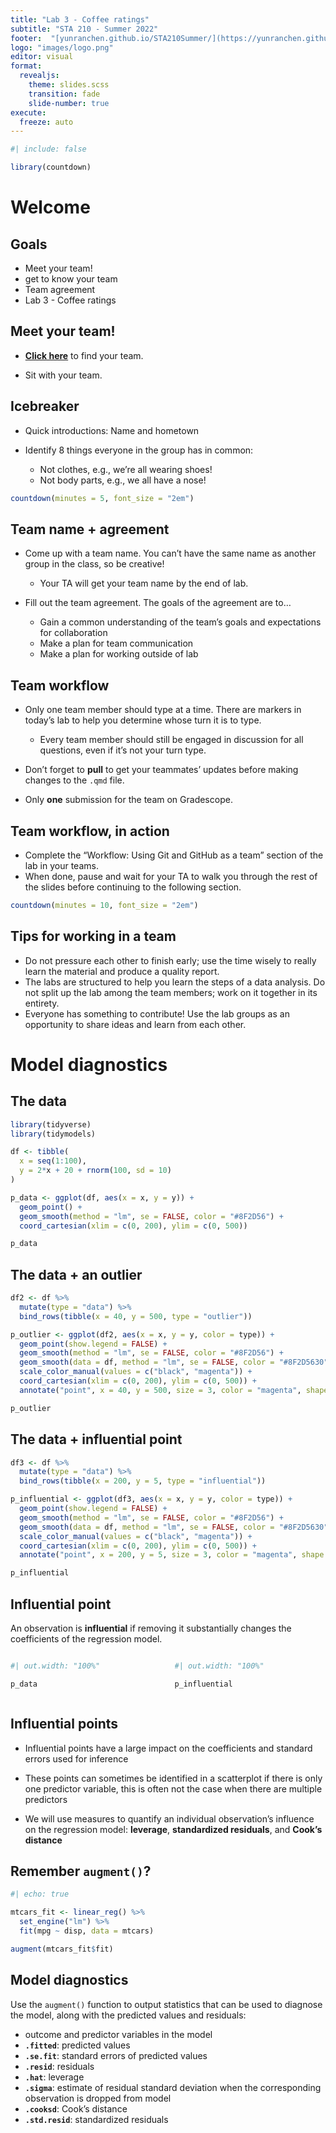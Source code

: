 ```yaml
---
title: "Lab 3 - Coffee ratings"
subtitle: "STA 210 - Summer 2022"
footer:  "[yunranchen.github.io/STA210Summer/](https://yunranchen.github.io/STA210Summer/)"
logo: "images/logo.png"
editor: visual
format: 
  revealjs: 
    theme: slides.scss
    transition: fade
    slide-number: true
execute:
  freeze: auto
---
```


```r
#| include: false

library(countdown)
```

# Welcome

## Goals

-   Meet your team!
-   get to know your team
-   Team agreement
-   Lab 3 - Coffee ratings

## Meet your team!

-   [**Click here**](https://github.com/STA210-Summer22/teams/blob/master/teams.csv) to find your team.

-   Sit with your team.

## Icebreaker

-   Quick introductions: Name and hometown

-   Identify 8 things everyone in the group has in common:

    -   Not clothes, e.g., we're all wearing shoes!
    -   Not body parts, e.g., we all have a nose!

```r
countdown(minutes = 5, font_size = "2em")
```

## Team name + agreement

-   Come up with a team name. You can't have the same name as another group in the class, so be creative!

    -   Your TA will get your team name by the end of lab.

-   Fill out the team agreement. The goals of the agreement are to...

    -   Gain a common understanding of the team's goals and expectations for collaboration
    -   Make a plan for team communication
    -   Make a plan for working outside of lab

## Team workflow

-   Only one team member should type at a time. There are markers in today's lab to help you determine whose turn it is to type.

    -   Every team member should still be engaged in discussion for all questions, even if it's not your turn type.

-   Don't forget to **pull** to get your teammates' updates before making changes to the `.qmd` file.

-   Only **one** submission for the team on Gradescope.

## Team workflow, in action

-   Complete the "Workflow: Using Git and GitHub as a team" section of the lab in your teams.
-   When done, pause and wait for your TA to walk you through the rest of the slides before continuing to the following section.

```r
countdown(minutes = 10, font_size = "2em")
```

## Tips for working in a team

-   Do not pressure each other to finish early; use the time wisely to really learn the material and produce a quality report.
-   The labs are structured to help you learn the steps of a data analysis. Do not split up the lab among the team members; work on it together in its entirety.
-   Everyone has something to contribute! Use the lab groups as an opportunity to share ideas and learn from each other.

# Model diagnostics

## The data

```r
library(tidyverse)
library(tidymodels)

df <- tibble(
  x = seq(1:100),
  y = 2*x + 20 + rnorm(100, sd = 10)
)

p_data <- ggplot(df, aes(x = x, y = y)) +
  geom_point() +
  geom_smooth(method = "lm", se = FALSE, color = "#8F2D56") +
  coord_cartesian(xlim = c(0, 200), ylim = c(0, 500))

p_data
```

## The data + an outlier

```r
df2 <- df %>%
  mutate(type = "data") %>%
  bind_rows(tibble(x = 40, y = 500, type = "outlier"))

p_outlier <- ggplot(df2, aes(x = x, y = y, color = type)) +
  geom_point(show.legend = FALSE) +
  geom_smooth(method = "lm", se = FALSE, color = "#8F2D56") +
  geom_smooth(data = df, method = "lm", se = FALSE, color = "#8F2D5630") +
  scale_color_manual(values = c("black", "magenta")) +
  coord_cartesian(xlim = c(0, 200), ylim = c(0, 500)) +
  annotate("point", x = 40, y = 500, size = 3, color = "magenta", shape = "circle open")

p_outlier
```

## The data + influential point

```r
df3 <- df %>%
  mutate(type = "data") %>%
  bind_rows(tibble(x = 200, y = 5, type = "influential"))

p_influential <- ggplot(df3, aes(x = x, y = y, color = type)) +
  geom_point(show.legend = FALSE) +
  geom_smooth(method = "lm", se = FALSE, color = "#8F2D56") +
  geom_smooth(data = df, method = "lm", se = FALSE, color = "#8F2D5630") +
  scale_color_manual(values = c("black", "magenta")) +
  coord_cartesian(xlim = c(0, 200), ylim = c(0, 500)) +
  annotate("point", x = 200, y = 5, size = 3, color = "magenta", shape = "circle open")

p_influential
```

## Influential point

An observation is **influential** if removing it substantially changes the coefficients of the regression model.

::: columns
::: {.column width="50%"}
```r
#| out.width: "100%"

p_data
```
:::

::: {.column width="50%"}
```r
#| out.width: "100%"

p_influential
```
:::
:::

## Influential points

-   Influential points have a large impact on the coefficients and standard errors used for inference

-   These points can sometimes be identified in a scatterplot if there is only one predictor variable, this is often not the case when there are multiple predictors

-   We will use measures to quantify an individual observation's influence on the regression model: **leverage**, **standardized residuals**, and **Cook's distance**

## Remember `augment()`?

```r
#| echo: true

mtcars_fit <- linear_reg() %>%
  set_engine("lm") %>%
  fit(mpg ~ disp, data = mtcars)

augment(mtcars_fit$fit)
```

## Model diagnostics {.smaller}

Use the `augment()` function to output statistics that can be used to diagnose the model, along with the predicted values and residuals:

::: nonincremental
-   outcome and predictor variables in the model
-   **`.fitted`**: predicted values
-   **`.se.fit`**: standard errors of predicted values
-   **`.resid`**: residuals
-   **`.hat`**: leverage
-   **`.sigma`**: estimate of residual standard deviation when the corresponding observation is dropped from model
-   **`.cooksd`**: Cook's distance
-   **`.std.resid`**: standardized residuals
:::
